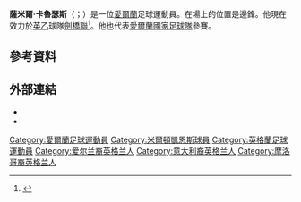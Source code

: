 {{noteTA
|G1=Football
|G2=EPL
}}

'''薩米爾·卡魯瑟斯'''（{{lang-en|Samir Carruthers}}；{{bd|1993年|4月4日}}）是一位[[愛爾蘭共和國|愛爾蘭]]足球運動員。在場上的位置是邊鋒。他現在效力於[[英乙|英乙]]球隊[[剑桥联足球俱乐部|劍橋聯]]<ref>{{cite news|title=MK Dons 5-1 Yeovil|url=http://www.bbc.co.uk/sport/0/football/32471126|accessdate=18 May 2015|work=BBC Sport|date=3 May 2015|archive-date=2016-01-26|archive-url=https://web.archive.org/web/20160126084629/http://www.bbc.co.uk/sport/0/football/32471126|dead-url=no}}</ref>。他也代表[[愛爾蘭國家足球隊|愛爾蘭國家足球隊]]參賽。

==參考資料==
{{Reflist}}

==外部連結==
*{{UEFA player|250017702}}
*{{soccerbase|id=64659}}

{{DEFAULTSORT:Carruthers, Samir}}
[[Category:愛爾蘭足球運動員|Category:愛爾蘭足球運動員]]
[[Category:米爾頓凱恩斯球員|Category:米爾頓凱恩斯球員]]
[[Category:英格蘭足球運動員|Category:英格蘭足球運動員]]
[[Category:爱尔兰裔英格兰人|Category:爱尔兰裔英格兰人]]
[[Category:意大利裔英格兰人|Category:意大利裔英格兰人]]
[[Category:摩洛哥裔英格兰人|Category:摩洛哥裔英格兰人]]